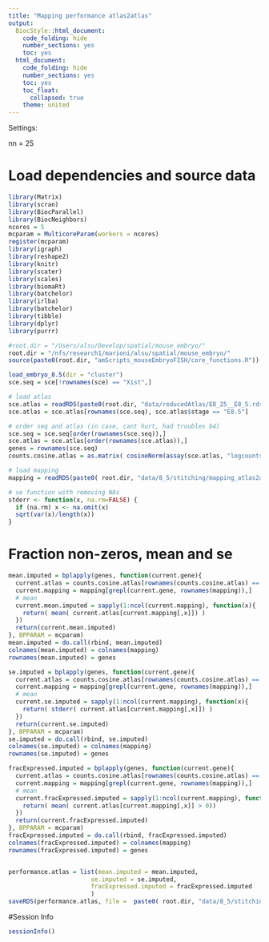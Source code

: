 ```yaml
---
title: "Mapping performance atlas2atlas"
output:
  BiocStyle::html_document:
    code_folding: hide
    number_sections: yes
    toc: yes  
  html_document:
    code_folding: hide
    number_sections: yes
    toc: yes
    toc_float:
      collapsed: true
    theme: united
---
```


Settings:

nn = 25

# Load dependencies and source data

```r

library(Matrix)
library(scran)
library(BiocParallel)
library(BiocNeighbors)
ncores = 5
mcparam = MulticoreParam(workers = ncores)
register(mcparam)
library(igraph)
library(reshape2)
library(knitr)
library(scater)
library(scales)
library(biomaRt)
library(batchelor)
library(irlba)
library(batchelor)
library(tibble)
library(dplyr)
library(purrr)

#root.dir = "/Users/alsu/Develop/spatial/mouse_embryo/"
root.dir = "/nfs/research1/marioni/alsu/spatial/mouse_embryo/"
source(paste0(root.dir, "amScripts_mouseEmbryoFISH/core_functions.R"))

load_embryo_8.5(dir = "cluster")
sce.seq = sce[!rownames(sce) == "Xist",]

# load atlas 
sce.atlas = readRDS(paste0(root.dir, "data/reducedAtlas/E8_25__E8_5.rds"))
sce.atlas = sce.atlas[rownames(sce.seq), sce.atlas$stage == "E8.5"]

# order seq and atlas (in case, cant hurt, had troubles b4)
sce.seq = sce.seq[order(rownames(sce.seq)),]
sce.atlas = sce.atlas[order(rownames(sce.atlas)),]
genes = rownames(sce.seq)
counts.cosine.atlas = as.matrix( cosineNorm(assay(sce.atlas, "logcounts")) )

# load mapping
mapping = readRDS(paste0( root.dir, "data/8_5/stitching/mapping_atlas2atlas.rds"))

# se function with removing NAs
stderr <- function(x, na.rm=FALSE) {
  if (na.rm) x <- na.omit(x)
  sqrt(var(x)/length(x))
}

```

# Fraction non-zeros, mean and se

```r


mean.imputed = bplapply(genes, function(current.gene){
  current.atlas = counts.cosine.atlas[rownames(counts.cosine.atlas) == current.gene,]
  current.mapping = mapping[grepl(current.gene, rownames(mapping)),]
  # mean
  current.mean.imputed = sapply(1:ncol(current.mapping), function(x){
    return( mean( current.atlas[current.mapping[,x]]) )
  })
  return(current.mean.imputed)
}, BPPARAM = mcparam)
mean.imputed = do.call(rbind, mean.imputed)
colnames(mean.imputed) = colnames(mapping)
rownames(mean.imputed) = genes

se.imputed = bplapply(genes, function(current.gene){
  current.atlas = counts.cosine.atlas[rownames(counts.cosine.atlas) == current.gene,]
  current.mapping = mapping[grepl(current.gene, rownames(mapping)),]
  # mean
  current.se.imputed = sapply(1:ncol(current.mapping), function(x){
    return( stderr( current.atlas[current.mapping[,x]]) )
  })
  return(current.se.imputed)
}, BPPARAM = mcparam)
se.imputed = do.call(rbind, se.imputed)
colnames(se.imputed) = colnames(mapping)
rownames(se.imputed) = genes

fracExpressed.imputed = bplapply(genes, function(current.gene){
  current.atlas = counts.cosine.atlas[rownames(counts.cosine.atlas) == current.gene,]
  current.mapping = mapping[grepl(current.gene, rownames(mapping)),]
  # mean
  current.fracExpressed.imputed = sapply(1:ncol(current.mapping), function(x){
    return( mean( current.atlas[current.mapping[,x]] > 0))
  })
  return(current.fracExpressed.imputed)
}, BPPARAM = mcparam)
fracExpressed.imputed = do.call(rbind, fracExpressed.imputed)
colnames(fracExpressed.imputed) = colnames(mapping)
rownames(fracExpressed.imputed) = genes


performance.atlas = list(mean.imputed = mean.imputed,
                       se.imputed = se.imputed,
                       fracExpressed.imputed = fracExpressed.imputed
                       )
saveRDS(performance.atlas, file =  paste0( root.dir, "data/8_5/stitching/performance_atlas2atlas.rds"))


```



#Session Info

```r

sessionInfo()

```
